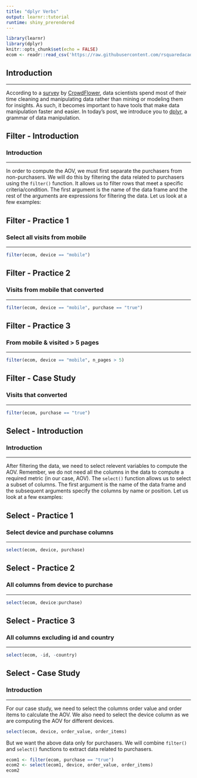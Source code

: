```yaml
---
title: "dplyr Verbs"
output: learnr::tutorial
runtime: shiny_prerendered
---
```


```r
library(learnr)
library(dplyr)
knitr::opts_chunk$set(echo = FALSE)
ecom <- readr::read_csv('https://raw.githubusercontent.com/rsquaredacademy/datasets/master/web.csv')
```


## Introduction

<hr>

According to  a [survey](http://visit.crowdflower.com/rs/416-ZBE-142/images/CrowdFlower_DataScienceReport_2016.pdf) by [CrowdFlower](https://www.crowdflower.com/), data scientists spend most of their time cleaning and manipulating data rather than mining or modeling them for insights. As such, it becomes important to have tools that make data manipulation faster and easier. In today's post, we introduce you to [dplyr](http://dplyr.tidyverse.org/), a grammar of data manipulation.


## Filter - Introduction

### Introduction

<hr>

In order to compute the AOV, we must first separate the purchasers from non-purchasers. We will do this by filtering the data related to purchasers using the `filter()` function. It allows us to filter rows that meet a specific criteria/condition. The first argument is the name of the data frame and the rest of the arguments are expressions for filtering the data. Let us look at a few examples:

## Filter - Practice 1

### Select all visits from mobile

<hr>

```r
filter(ecom, device == "mobile")
```

## Filter - Practice 2

### Visits from mobile that converted

<hr>

```r
filter(ecom, device == "mobile", purchase == "true")
```

## Filter - Practice 3

### From mobile & visited > 5 pages 

<hr>

```r
filter(ecom, device == "mobile", n_pages > 5)
```

## Filter - Case Study

### Visits that converted

<hr>

```r
filter(ecom, purchase == "true")
```

## Select - Introduction

### Introduction

<hr>

After filtering the data, we need to select relevent variables to compute the AOV. Remember, we do not need all the columns in the data to compute a required metric (in our case, AOV). The `select()` function allows us to select a subset of columns. The first argument is the name of the data frame and the subsequent arguments specify the columns by name or position. Let us look at a few examples:

## Select - Practice 1

### Select device and purchase columns 

<hr>

```r
select(ecom, device, purchase)
```

## Select - Practice 2

### All columns from device to purchase

<hr> 

```r
select(ecom, device:purchase)
```

## Select - Practice 3

### All columns excluding id and country

<hr>

```r
select(ecom, -id, -country)
```

## Select - Case Study

### Introduction

<hr>

For our case study, we need to select the columns order value and order items to calculate the AOV. We also need to select the device column as we are computing the AOV for different devices.

```r
select(ecom, device, order_value, order_items)
```

But we want the above data only for purchasers. We will combine `filter()` and `select()` functions 
to extract data related to purchasers.

```r
ecom1 <- filter(ecom, purchase == "true")
ecom2 <- select(ecom1, device, order_value, order_items)
ecom2
```

